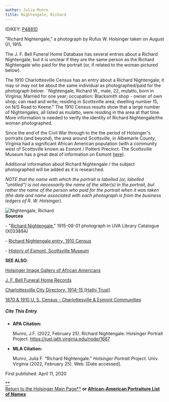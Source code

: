 ```yaml
---
author: Julia Munro
title: Nightengale, Richard
---
```

ID/KEY: [P48810](http://juel.iath.virginia.edu/public_person?person=48810 "P48810")

"Richard Nightengale," a photograph by Rufus W. Holsinger taken on August 01, 1915.

  
The J. F. Bell Funeral Home Database has several entries about a Richard Nightengale, but it is unclear if they are the same person as the Richard Nightengale who paid for the portrait (or, if related to the woman pictured below).

The 1910 Charlottesville Census has an entry about a Richard Nightengale; it may or may not be about the same individual as photographed/paid for the photograph below: ¨Nightengale, Richard W., male, 22, mulatto, born in Virginia; Married for one year; occupation: Blacksmith shop - owner of own shop; can read and write; residing in Scottsville area; dwelling number 15, on N/S Road to Keene." The 1910 Census results show that a large number of Nightengales, all listed as mulatto, were residing in the area at that time. More information is needed to verify the identity of Richard Nightengale/the woman photographed.

  
Since the end of the Civil War through to the the period of Holsinger's portraits (and beyond), the area around Scottsville, in Albemarle County, Virginia had a significant African American population (with a community west of Scottsville known as Esmont / Potterś Precinct. The Scottsville Museum has a great deal of information on Esmont [here](https://scottsvillemuseum.com/esmont/home.html "Esmont")). 

Additional information about Richard Nightengale / the subject photographed will be added as it is researched.  
  

_NOTE that the name with which the portrait is labelled (or, labelled "untitled") is not necessarily the name of the sitter(s) in the portrait, but rather the name of the person who paid for the portrait when it was taken (the date and name associated with each photograph is from the business ledgers of R. W. Holsinger)._

![Nightengale, Richard](https://iiif.lib.virginia.edu/iiif/uva-lib:1043482/full/1000,1337/0/default.jpg "Nightengale, Richard")   
**Sources**

\- "[Richard Nightengale](https://search.lib.virginia.edu/catalog/uva-lib:1043482#?c=0&m=0&s=0&cv=0&xywh=-1412%2C-202%2C5618%2C4165 "Nightengale, Richard")," 1915-08-01 photograph in UVA Library Catalogue (X03389A)   
  

\- [Richard Nightengale entry, 1910 Census](http://www2.vcdh.virginia.edu/afam/raceandplace/census/search_popcensus.cgi?search_type=individ&id=8814&year=1910&community=% "Nightengale, Richard")   
  

\- [History of Esmont, Scottsville Museum](https://scottsvillemuseum.com/esmont/home.html "Esmont, Scottsville Museum")

**SEE ALSO**:

[Holsinger Image Gallery of African Americans](http://rwholsingerphotos.org/images.php "Holsinger Image Gallery of African Americans")

[J. F. Bell Funeral Home Records](http://www2.vcdh.virginia.edu/afam/raceandplace/perl_scripts/funeral_search.html "J. F. Bell Funeral Home Database")

[Charlottesville City Directory, 1914-15 \[Hathi Trust\]](https://catalog.hathitrust.org/Record/101954103 "Charlottesville City Directory, 1914-15") 

[1870 & 1910 U. S. Census - Charlottesville & Esmont Communities](http://www2.vcdh.virginia.edu/afam/raceandplace/census/search_both.html "1870 & 1910 U. S. Census: Charlottesville and Esmont Communities")

##### **Cite This Entry**

*   **APA Citation:**
    
    Munro, J.F. (2022, February 25). Richard Nightengale. Holsinger Portrait Project. https://juel.iath.virginia.edu/node/1667
    
*   **MLA Citation:**
    
    Munro, Julia F. "Richard Nightengale." _Holsinger Portrait Project_. Univ. Virginia (2022, February 25). Web. \[Date accessed\].
    

  
First published: April 11, 2020

[**  
Return to the Holsinger Main Page**](http://juel.iath.virginia.edu/node/980) **or [African-American Portraiture List of Names](http://juel.iath.virginia.edu/node/996)**